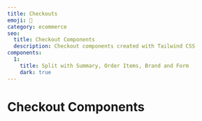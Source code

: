 ```yaml
---
title: Checkouts
emoji: 🧾
category: ecommerce
seo:
  title: Checkout Components
  description: Checkout components created with Tailwind CSS
components:
  1:
    title: Split with Summary, Order Items, Brand and Form
    dark: true
---
```


# Checkout Components

<List
  componentsData={componentsArray}
  componentContainer={componentContainer}
/>
